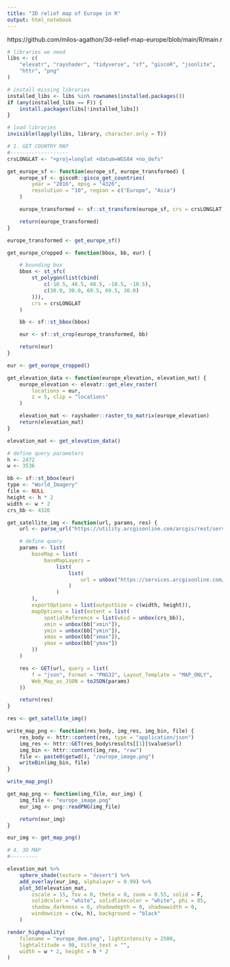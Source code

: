 ```yaml
---
title: "3D relief map of Europe in R"
output: html_notebook
---
```


https://github.com/milos-agathon/3d-relief-map-europe/blob/main/R/main.r

```r
# libraries we need
libs <- c(
    "elevatr", "rayshader", "tidyverse", "sf", "giscoR", "jsonlite",
    "httr", "png"
)

# install missing libraries
installed_libs <- libs %in% rownames(installed.packages())
if (any(installed_libs == F)) {
    install.packages(libs[!installed_libs])
}

# load libraries
invisible(lapply(libs, library, character.only = T))

# 1. GET COUNTRY MAP
#-------------------
crsLONGLAT <- "+proj=longlat +datum=WGS84 +no_defs"

get_europe_sf <- function(europe_sf, europe_transformed) {
    europe_sf <- giscoR::gisco_get_countries(
        year = "2016", epsg = "4326",
        resolution = "10", region = c("Europe", "Asia")
    )

    europe_transformed <- sf::st_transform(europe_sf, crs = crsLONGLAT)

    return(europe_transformed)
}

europe_transformed <- get_europe_sf()

get_europe_cropped <- function(bbox, bb, eur) {

    # bounding box
    bbox <- st_sfc(
        st_polygon(list(cbind(
            c(-10.5, 48.5, 48.5, -10.5, -10.5),
            c(30.0, 30.0, 69.5, 69.5, 30.0)
        ))),
        crs = crsLONGLAT
    )

    bb <- sf::st_bbox(bbox)

    eur <- sf::st_crop(europe_transformed, bb)

    return(eur)
}

eur <- get_europe_cropped()

get_elevation_data <- function(europe_elevation, elevation_mat) {
    europe_elevation <- elevatr::get_elev_raster(
        locations = eur,
        z = 5, clip = "locations"
    )

    elevation_mat <- rayshader::raster_to_matrix(europe_elevation)
    return(elevation_mat)
}

elevation_mat <- get_elevation_data()

# define query parameters
h <- 2472
w <- 3536

bb <- sf::st_bbox(eur)
type <- "World_Imagery"
file <- NULL
height <- h * 2
width <- w * 2
crs_bb <- 4326

get_satellite_img <- function(url, params, res) {
    url <- parse_url("https://utility.arcgisonline.com/arcgis/rest/services/Utilities/PrintingTools/GPServer/Export%20Web%20Map%20Task/execute")

    # define query
    params <- list(
        baseMap = list(
            baseMapLayers =
                list(
                    list(
                        url = unbox("https://services.arcgisonline.com/ArcGIS/rest/services/World_Imagery/MapServer")
                    )
                )
        ),
        exportOptions = list(outputSize = c(width, height)),
        mapOptions = list(extent = list(
            spatialReference = list(wkid = unbox(crs_bb)),
            xmin = unbox(bb["xmin"]),
            ymin = unbox(bb["ymin"]),
            xmax = unbox(bb["xmax"]),
            ymax = unbox(bb["ymax"])
        ))
    )

    res <- GET(url, query = list(
        f = "json", Format = "PNG32", Layout_Template = "MAP_ONLY",
        Web_Map_as_JSON = toJSON(params)
    ))

    return(res)
}

res <- get_satellite_img()

write_map_png <- function(res_body, img_res, img_bin, file) {
    res_body <- httr::content(res, type = "application/json")
    img_res <- httr::GET(res_body$results[[1]]$value$url)
    img_bin <- httr::content(img_res, "raw")
    file <- paste0(getwd(), "/europe_image.png")
    writeBin(img_bin, file)
}

write_map_png()

get_map_png <- function(img_file, eur_img) {
    img_file <- "europe_image.png"
    eur_img <- png::readPNG(img_file)

    return(eur_img)
}

eur_img <- get_map_png()

# 4. 3D MAP
#---------

elevation_mat %>%
    sphere_shade(texture = "desert") %>%
    add_overlay(eur_img, alphalayer = 0.99) %>%
    plot_3d(elevation_mat,
        zscale = 15, fov = 0, theta = 0, zoom = 0.55, solid = F,
        solidcolor = "white", solidlinecolor = "white", phi = 85,
        shadow_darkness = 0, shadowdepth = 0, shadowwidth = 0,
        windowsize = c(w, h), background = "black"
    )

render_highquality(
    filename = "europe_dem.png", lightintensity = 2500,
    lightaltitude = 90, title_text = "",
    width = w * 2, height = h * 2
)
```

